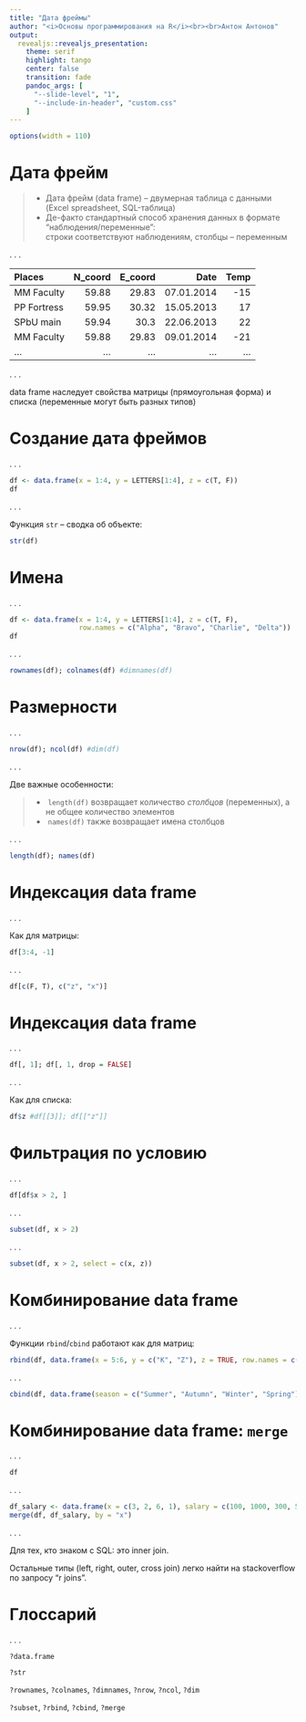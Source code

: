 ```yaml
---
title: "Дата фреймы"
author: "<i>Основы программирования на R</i><br><br>Антон Антонов"
output: 
  revealjs::revealjs_presentation:
    theme: serif
    highlight: tango
    center: false
    transition: fade
    pandoc_args: [ 
      "--slide-level", "1", 
      "--include-in-header", "custom.css"
    ]
---
```


```r
options(width = 110)
```

# Дата фрейм

>- Дата фрейм (data frame) -- двумерная таблица с данными (Excel spreadsheet, SQL-таблица)
>- Де-факто стандартный способ хранения данных в формате "наблюдения/переменные": <br> строки соответствуют наблюдениям, столбцы -- переменным

. . .

Places        N\_coord     E\_coord           Date     Temp
-------      ---------    ---------     ----------   ------
MM Faculty       59.88        29.83     07.01.2014      -15
PP Fortress      59.95        30.32     15.05.2013       17
SPbU main        59.94        30.3      22.06.2013       22
MM Faculty       59.88        29.83     09.01.2014      -21
...                ...          ...            ...      ...

. . .

data frame наследует свойства матрицы (прямоугольная форма) и списка (переменные могут быть разных типов)


# Создание дата фреймов

. . . 

```r
df <- data.frame(x = 1:4, y = LETTERS[1:4], z = c(T, F))
df
```

. . . 

Функция `str` -- сводка об объекте:
```r
str(df)
```

# Имена

. . .

```r
df <- data.frame(x = 1:4, y = LETTERS[1:4], z = c(T, F), 
                 row.names = c("Alpha", "Bravo", "Charlie", "Delta"))
df
```

. . .

```r
rownames(df); colnames(df) #dimnames(df)
```

# Размерности

. . .

```r
nrow(df); ncol(df) #dim(df)
```

. . .

Две важные особенности:

>- &zwnj; `length(df)` возвращает количество _столбцов_ (переменных), а не общее количество элементов
>- &zwnj; `names(df)` также возвращает имена столбцов 

. . .

```r
length(df); names(df)
```

# Индексация data frame

. . .

Как для матрицы:

```r
df[3:4, -1]
```

. . .

```r
df[c(F, T), c("z", "x")]
```

# Индексация data frame

. . .

```r
df[, 1]; df[, 1, drop = FALSE]
```

. . .

Как для списка:

```r
df$z #df[[3]]; df[["z"]]
```

# Фильтрация по условию

. . .

```r
df[df$x > 2, ]
```

. . .

```r
subset(df, x > 2)
```

. . .

```r
subset(df, x > 2, select = c(x, z))
```

# Комбинирование data frame

. . . 

Функции `rbind`/`cbind` работают как для матриц:

```r
rbind(df, data.frame(x = 5:6, y = c("K", "Z"), z = TRUE, row.names = c("Kappa", "Zulu")))
```

. . .

```r
cbind(df, data.frame(season = c("Summer", "Autumn", "Winter", "Spring"), temp = c(20, 5, -10, 5)))
```

# Комбинирование data frame: `merge`

. . .

```r
df
```

. . .

```r
df_salary <- data.frame(x = c(3, 2, 6, 1), salary = c(100, 1000, 300, 500))
merge(df, df_salary, by = "x")
```

. . . 

Для тех, кто знаком с SQL: это inner join. 

Остальные типы (left, right, outer, cross join) легко найти на stackoverflow по запросу "r joins".

# Глоссарий

. . .

`?data.frame`

`?str`

`?rownames`, `?colnames`, `?dimnames`, `?nrow`, `?ncol`, `?dim`

`?subset`, `?rbind`, `?cbind`, `?merge`